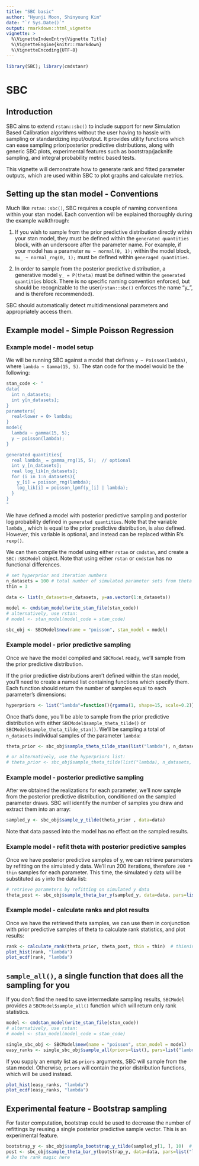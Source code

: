 ```yaml
---
title: "SBC basic"
author: "Hyunji Moon, Shinyoung Kim"
date: "`r Sys.Date()`"
output: rmarkdown::html_vignette
vignette: >
  %\VignetteIndexEntry{Vignette Title}
  %\VignetteEngine{knitr::rmarkdown}
  %\VignetteEncoding{UTF-8}
---
```

```r
library(SBC); library(cmdstanr)
```
# SBC
## Introduction
SBC aims to extend `rstan::sbc()` to include support for new Simulation Based Calibration algorithms without the user having to hassle with
sampling or standardizing input/output. It provides utility functions which can ease sampling prior/posterior predictive distributions, along with
generic SBC plots, experimental features such as bootstrap/jacknife sampling, and integral probability metric based tests. 

This vignette will demonstrate how to generate rank and fitted parameter outputs, which are used within SBC to plot graphs and calculate metrics.

## Setting up the stan model - Conventions
Much like `rstan::sbc()`, SBC requires a couple of naming conventions within your stan model. Each convention will be explained thoroughly during the example walkthrough:

1. If you wish to sample from the prior predictive distribution directly within your stan model, they must be defined within the `generated quantities` block, with an
underscore after the parameter name. For example, if your model has a parameter `mu ~ normal(0, 1);` within the model block, `mu_ ~ normal_rng(0, 1);` must be defined
within `generaged quantities`.

2. In order to sample from the posterior predictive distribution, a generative model `y_ = P(theta)` must be defined within the `generated quantities` block. There is no specific naming convention enforced, but should be recognizable to the user(`rstan::sbc()` enforces the name "y_", and is therefore recommended).

SBC should automatically detect multidimensional parameters and appropriately access them.

## Example model - Simple Poisson Regression
### Example model - model setup
We will be running SBC against a model that defines `y ~ Poisson(lambda)`, where `lambda ~ Gamma(15, 5)`. The stan code for the model would be the following:
```r
stan_code <- "
data{
  int n_datasets;
  int y[n_datasets];
}
parameters{
  real<lower = 0> lambda;
}
model{
  lambda ~ gamma(15, 5);
  y ~ poisson(lambda);
}

generated quantities{
  real lambda_ = gamma_rng(15, 5);  // optional
  int y_[n_datasets];
  real log_lik[n_datasets];
  for (i in 1:n_datasets){
    y_[i] = poisson_rng(lambda); 
    log_lik[i] = poisson_lpmf(y_[i] | lambda);
  }
}
"
```

We have defined a model with posterior predictive sampling and posterior log probability defined in `generated quantities`. Note that the variable `lambda_`, which is equal to the prior predictive distribution, is also defined. However, this variable is optional, and instead can be replaced within R's `rexp()`.

We can then compile the model using either `rstan` or `cmdstan`, and create a `SBC::SBCModel` object. Note that using either `rstan` or `cmdstan` has no functional differences.
```r
# set hyperprior and iteration numbers
n_datasets = 100 # total number of simulated parameter sets from theta
thin = 3

data <- list(n_datasets=n_datasets, y=as.vector(1:n_datasets))

model <- cmdstan_model(write_stan_file(stan_code))
# alternatively, use rstan:
# model <- stan_model(model_code = stan_code)

sbc_obj <- SBCModel$new(name = "poisson", stan_model = model)
```

### Example model - prior predictive sampling
Once we have the model compiled and `SBCModel` ready, we'll sample from the prior predictive distribution.

If the prior predictive distributions aren't defined within the stan model, you'll need to create a named list containing functions which specify them. Each function should return the number of samples equal to each parameter's dimensions:
```r
hyperpriors <- list("lambda"=function(){rgamma(1, shape=15, scale=0.2)})
```

Once that's done, you'll be able to sample from the prior predictive distribution with either `SBCModel$sample_theta_tilde()` or `SBCModel$sample_theta_tilde_stan()`.
We'll be sampling a total of `n_datasets` individual samples of the parameter `lambda`:
```r
theta_prior <- sbc_obj$sample_theta_tilde_stan(list("lambda"), n_datasets, data = data)

# or alternatively, use the hyperpriors list:
# theta_prior <- sbc_obj$sample_theta_tilde(list("lambda), n_datasets, hyperpriors)
```

### Example model - posterior predictive sampling
After we obtained the realizations for each parameter, we'll now sample from the posterior predictive distribution, conditioned on the sampled parameter draws. SBC will
identify the number of samples you draw and extract them into an array:

```r
sampled_y <- sbc_obj$sample_y_tilde(theta_prior , data=data)
```
Note that data passed into the model has no effect on the sampled results.

### Example model - refit theta with posterior predictive samples
Once we have posterior predictive samples of y, we can retrieve parameters by refitting on the simulated y data. We'll run 200 iterations, therefore `200 * thin` samples for each parameter. This time, the simulated y data will be substituted as `y` into the data list:
```r
# retrieve parameters by refitting on simulated y data
theta_post <- sbc_obj$sample_theta_bar_y(sampled_y, data=data, pars=list("lambda"), fit_iter = 200)
```

### Example model - calculate ranks and plot results
Once we have the retrieved theta samples, we can use them in conjunction with prior predictive samples of theta to calculate rank statistics, and plot results:
```r
rank <- calculate_rank(theta_prior, theta_post, thin = thin)  # thinning factor of 3
plot_hist(rank, "lambda")
plot_ecdf(rank, "lambda")
```

## `sample_all()`, a single function that does all the sampling for you
If you don't find the need to save intermediate sampling results, `SBCModel` provides a `SBCModel$sample_all()` function which will return only rank statistics.

```r
model <- cmdstan_model(write_stan_file(stan_code))
# alternatively, use rstan:
# model <- stan_model(model_code = stan_code)

single_sbc_obj <- SBCModel$new(name = "poisson", stan_model = model)
easy_ranks <- single_sbc_obj$sample_all(priors=list(), pars=list("lambda"), n_iters=20, n_fits=200, data=data, thin=3)
```

If you supply an empty list as `priors` arguments, SBC will sample from the stan model. Otherwise, `priors` will contain the prior distribution functions, which will be used instead.

```r
plot_hist(easy_ranks, "lambda")
plot_ecdf(easy_ranks, "lambda")
```

## Experimental feature - Bootstrap sampling
For faster computation, bootstrap could be used to decrease the number of refittings by reusing a single posterior predictive sample vector. This is an experimental feature.

```r
bootstrap_y <- sbc_obj$sample_bootstrap_y_tilde(sampled_y[1, ], 10)  # create 10 sample vectors from a single sample vector
post <- sbc_obj$sample_theta_bar_y(bootstrap_y, data=data, pars=list("lambda"), fit_iter=200)
# Do the rank magic here
```
